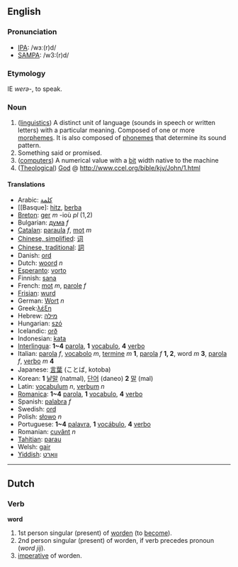 ==English==

===Pronunciation===
*[[w:IPA|IPA]]: /wɜː(r)d/
*[[w:SAMPA|SAMPA]]: /w3:(r)d/

===Etymology===

IE ''werə-'', to speak.

===Noun===

#([[w:linguistics|linguistics]]) A distinct unit of language (sounds in speech or written letters) with a particular meaning. Composed of one or more [[morpheme]]s.  It is also composed of [[phoneme]]s that determine its sound pattern.
#Something said or promised.
#([[computer]]s) A numerical value with a [[bit]] width native to the machine
#([[Theological]]) [[God]] @ http://www.ccel.org/bible/kjv/John/1.html

====Translations====
*Arabic: [[كلمة]]
*[[Basque]: [[hitz]], [[berba]]
*[[Breton]]: [[ger]] ''m'' -ioù ''pl'' (1,2)
*Bulgarian: [[дума]] ''f''
*[[Catalan]]: [[paraula]] ''f'', [[mot]] ''m''
*[[Simplified Chinese|Chinese, simplified]]: [[词]]
*[[Traditional Chinese|Chinese, traditional]]: [[詞]]
*Danish: [[ord]]
*Dutch: [[woord]] ''n''
*[[Esperanto]]: [[vorto]]
*Finnish: [[sana]]
*French: [[mot]] ''m'', [[parole]] ''f''
*[[Frisian]]: [[wurd]]
*German: [[Wort]] ''n''
*Greek:[[λέξη]]
*Hebrew: [[מילה]]
*Hungarian: [[szó]]
*Icelandic: [[orð]]
*Indonesian: [[kata]]
*[[Interlingua]]: '''1~4''' [[parola]], '''1''' [[vocabulo]], '''4''' [[verbo]]
*Italian: [[parola]] ''f'', [[vocabolo]] ''m'', [[termine]] ''m'' '''1''', [[parola]] ''f'' '''1, 2''', word ''m'' '''3''', [[parola]] ''f'', [[verbo]] ''m'' '''4'''
*Japanese: [[言葉]] (ことば, kotoba)
*Korean: '''1''' [[낱말]] (natmal), [[단어]] (daneo) '''2''' [[말]] (mal)
*Latin: [[vocabulum]] ''n'', [[verbum]] ''n''
*[[Romanica]]: '''1~4''' [[parola]], '''1''' [[vocabulo]], '''4''' [[verbo]]
*Spanish: [[palabra]] ''f''
*Swedish: [[ord]]
*Polish: [[słowo]] ''n''
*Portuguese: '''1~4''' [[palavra]], '''1''' [[vocábulo]], '''4''' [[verbo]]
*Romanian: [[cuvânt]] ''n''
*[[Tahitian]]: [[parau]]
*Welsh: [[gair]]
*[[Yiddish]]: [[װאָרט]]

----

==Dutch==
===Verb===
'''word'''

#1st person singular (present) of [[worden]] (to [[become]]).
#2nd person singular (present) of worden, if verb precedes pronoun (''word jij'').
#[[imperative]] of worden.